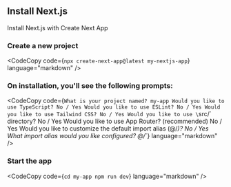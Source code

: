 
## Install Next.js

Install Next.js with Create Next App

### Create a new project

<CodeCopy
  code={`npx create-next-app@latest my-nextjs-app`}
  language="markdown"
/>

### On installation, you'll see the following prompts:

<CodeCopy
  code={`What is your project named? my-app
Would you like to use TypeScript? No / Yes
Would you like to use ESLint? No / Yes
Would you like to use Tailwind CSS? No / Yes
Would you like to use \`src/\` directory? No / Yes
Would you like to use App Router? (recommended) No / Yes
Would you like to customize the default import alias (@/*)? No / Yes
What import alias would you like configured? @/*`}
  language="markdown"
/>

### Start the app

<CodeCopy
  code={`cd my-app
npm run dev`}
  language="markdown"
/>

